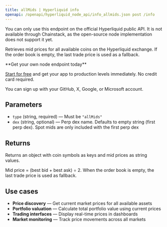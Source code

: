 ```yaml
---
title: allMids | Hyperliquid info
openapi: /openapi/hyperliquid_node_api/info_allmids.json post /info
---
```

<Info>
You can only use this endpoint on the official Hyperliquid public API. It is not available through Chainstack, as the open-source node implementation does not support it yet.
</Info>

Retrieves mid prices for all available coins on the Hyperliquid exchange. If the order book is empty, the last trade price is used as a fallback.

<Check>
**Get your own node endpoint today**

[Start for free](https://console.chainstack.com/) and get your app to production levels immediately. No credit card required.

You can sign up with your GitHub, X, Google, or Microsoft account.
</Check>

## Parameters

* `type` (string, required) — Must be `"allMids"`
* `dex` (string, optional) — Perp dex name. Defaults to empty string (first perp dex). Spot mids are only included with the first perp dex

## Returns

Returns an object with coin symbols as keys and mid prices as string values.

<Note>
Mid price = (best bid + best ask) ÷ 2. When the order book is empty, the last trade price is used as fallback.
</Note>

## Use cases

* **Price discovery** — Get current market prices for all available assets
* **Portfolio valuation** — Calculate total portfolio value using current prices
* **Trading interfaces** — Display real-time prices in dashboards
* **Market monitoring** — Track price movements across all markets
